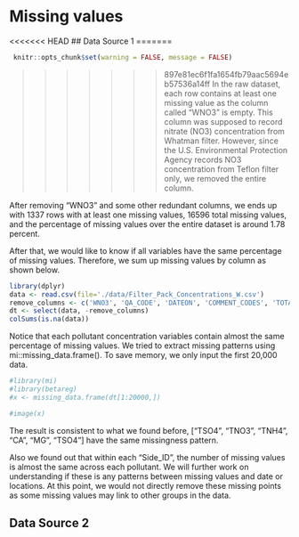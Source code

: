 # Missing values

<<<<<<< HEAD
## Data Source 1
=======
```r
 knitr::opts_chunk$set(warning = FALSE, message = FALSE)
```

>>>>>>> 897e81ec6f1fa1654fb79aac5694eb57536a14ff
In the raw dataset, each row contains at least one missing value as the column called “WNO3” is empty. This column was supposed to record nitrate (NO3) concentration from Whatman filter. However, since the U.S. Environmental Protection Agency records NO3 concentration from Teflon filter only, we removed the entire column. 

After removing “WNO3” and some other redundant columns, we ends up with 1337 rows with at least one missing values, 16596 total missing values, and the percentage of missing values over the entire dataset is around 1.78 percent. 

After that, we would like to know if all variables have the same percentage of missing values. Therefore, we sum up missing values by column as shown below. 

```r
library(dplyr)
data <- read.csv(file='./data/Filter_Pack_Concentrations_W.csv')
remove_columns <- c('WNO3', 'QA_CODE', 'DATEON', 'COMMENT_CODES', 'TOTAL_NO3', 'UPDATE_DATE')
dt <- select(data, -remove_columns)
colSums(is.na(data))
```

Notice that each pollutant concentration variables contain almost the same percentage of missing values. We tried to extract missing patterns using mi::missing_data.frame(). To save memory, we only input the first 20,000 data. 
```r
#library(mi)
#library(betareg)
#x <- missing_data.frame(dt[1:20000,])
```

```r
#image(x)
```

The result is consistent to what we found before, ["TSO4", "TNO3", "TNH4", "CA", "MG", "TSO4"] have the same missingness pattern. 

Also we found out that within each "Side_ID", the number of missing values is almost the same across each pollutant. We will further work on understanding if these is any patterns between missing values and date or locations. At this point, we would not directly remove these missing points as some missing values may link to other groups in the data. 

## Data Source 2